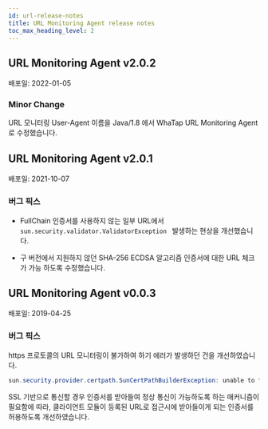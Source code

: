 ```yaml
---
id: url-release-notes
title: URL Monitoring Agent release notes
toc_max_heading_level: 2
---
```


## URL Monitoring Agent v2.0.2

배포일: 2022-01-05 

### Minor Change 

URL 모니터링 User-Agent 이름을 Java/1.8 에서 WhaTap URL Monitoring Agent 로 수정했습니다. 

## URL Monitoring Agent v2.0.1

배포일: 2021-10-07

### 버그 픽스

* FullChain 인증서를 사용하지 않는 일부 URL에서 `sun.security.validator.ValidatorException ` 발생하는 현상을 개선했습니다.

* 구 버전에서 지원하지 않던 SHA-256 ECDSA 알고리즘 인증서에 대한 URL 체크가 가능 하도록 수정했습니다.

## URL Monitoring Agent v0.0.3

배포일: 2019-04-25

### 버그 픽스

https 프로토콜의 URL 모니터링이 불가하여 하기 에러가 발생하던 건을 개선하였습니다.

```java title='Java'
sun.security.provider.certpath.SunCertPathBuilderException: unable to find valid certification path to requested target
```

SSL 기반으로 통신할 경우 인증서를 받아들여 정상 통신이 가능하도록 하는 매커니즘이 필요함에 따라, 클라이언트 모듈이 등록된 URL로 접근시에 받아들이게 되는 인증서를 허용하도록 개선하였습니다.